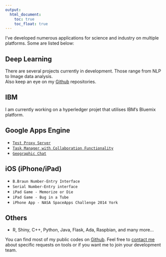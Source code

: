 ```yaml
---
output:
  html_document: 
    toc: true
    toc_float: true
---
```


<link rel="stylesheet" href="styles.css" type="text/css">

I've developed numerous applications for science and industry on multiple platforms. Some are listed below:

## Deep Learning
There are several projects currently in development. Those range from NLP to Image data analysis.<br>
Also keep an eye on my [Github](https://github.com/h21k) repositories.<br> 

## IBM
I am currently working on a hyperledger projet that utilises IBM's Bluemix platform.

## Google Apps Engine 

- [`Test Proxy Server`](https://uslesstest.appspot.com/)
- [`Task Manager with Collaboration Functionality`](https://angryslugs.appspot.com/)
- [`Geographic Chat`](https://angrycoffeemonster.appspot.com/)

## iOS (iPhone/iPad)
- `B.Braun Number-Entry Interface`
- `Serial Number-Entry interface`
- `iPad Game - Memorize or Die`
- `iPad Game - Bug in a Tube`
- `iPhone App - NASA SpaceApps Challenge 2014 York`

## Others

- R, Shiny, C++, Python, Java, Flask, Ada, Raspbian, and many more...

You can find most of my public codes on [Github](https://www.github.com/h21k). Feel free to [contact me](contact.html) about specific requests on tools or if you want me to join your development team. 
